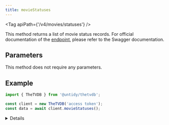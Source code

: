 ```yaml
---
title: movieStatuses
---
```



<Tag apiPath={'/v4/movies/statuses'} />

This method returns a list of movie status records. For official documentation of the [endpoint](https://thetvdb.github.io/v4-api/#/Movie%20Statuses/getAllMovieStatuses), please refer to the Swagger documentation.

## Parameters

This method does not require any parameters.

## Example

```js {4}
import { TheTVDB } from '@untidy/thetvdb';

const client = new TheTVDB('access token');
const data = await client.movieStatuses();
```

<Details>

```js
{
  status: 'success',
  data: [
    {
      id: 1,
      name: 'Announced',
      recordType: 'movie',
      keepUpdated: false,
    },
    // ...
  ],
};
```

</Details>

